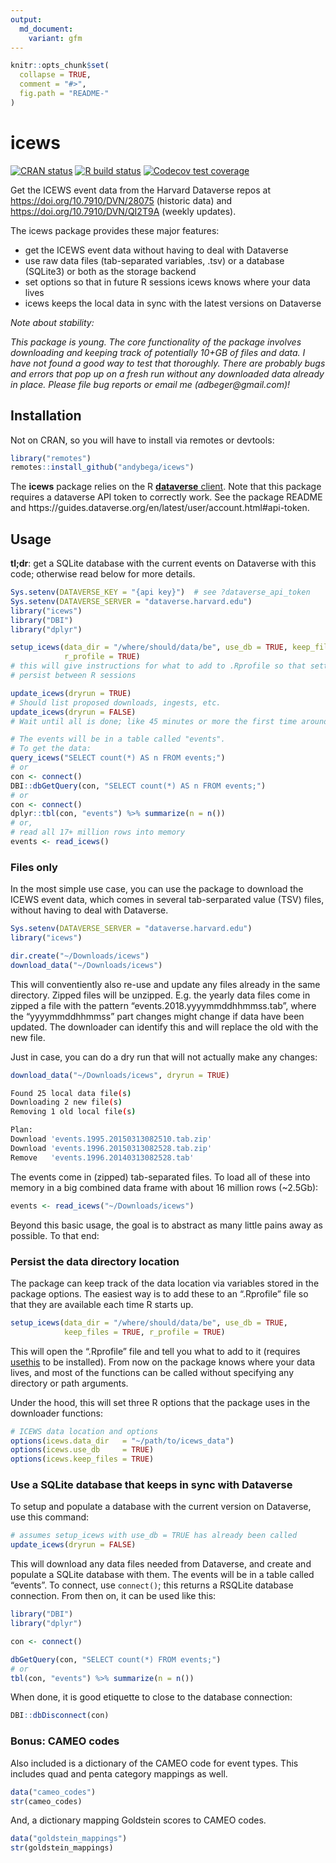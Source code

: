 ```yaml
---
output:
  md_document:
    variant: gfm
---
```


<!-- README.md is generated from README.Rmd. Please edit that file -->

```r
knitr::opts_chunk$set(
  collapse = TRUE,
  comment = "#>",
  fig.path = "README-"
)
```

# icews

[![CRAN status](https://www.r-pkg.org/badges/version/icews)](https://cran.r-project.org/package=icews)
[![R build status](https://github.com/andybega/icews/workflows/R-CMD-check/badge.svg)](https://github.com/andybega/icews/actions)
[![Codecov test coverage](https://codecov.io/gh/andybega/icews/branch/master/graph/badge.svg)](https://codecov.io/gh/andybega/icews?branch=master)

Get the ICEWS event data from the Harvard Dataverse repos at [https://doi.org/10.7910/DVN/28075](https://dataverse.harvard.edu/dataset.xhtml?persistentId=doi:10.7910/DVN/28075) (historic data) and [https://doi.org/10.7910/DVN/QI2T9A](https://dataverse.harvard.edu/dataset.xhtml?persistentId=doi:10.7910/DVN/QI2T9A) (weekly updates).

The icews package provides these major features:

- get the ICEWS event data without having to deal with Dataverse
- use raw data files (tab-separated variables, .tsv) or a database (SQLite3) or both as the storage backend
- set options so that in future R sessions icews knows where your data lives
- icews keeps the local data in sync with the latest versions on Dataverse

*Note about stability:*

*This package is young. The core functionality of the package involves downloading and keeping track of potentially 10+GB of files and data. I have not found a good way to test that thoroughly. There are probably bugs and errors that pop up on a fresh run without any downloaded data already in place. Please file bug reports or email me (adbeger@gmail.com)!*

## Installation

Not on CRAN, so you will have to install via remotes or devtools:

```r
library("remotes")
remotes::install_github("andybega/icews")
```

The **icews** package relies on the R [**dataverse** client](https://github.com/IQSS/dataverse-client-r). Note that this package requires a dataverse API token to correctly work. See the package README and https://guides.dataverse.org/en/latest/user/account.html#api-token. 

## Usage

**tl;dr**: get a SQLite database with the current events on Dataverse with this code; otherwise read below for more details. 

```r
Sys.setenv(DATAVERSE_KEY = "{api key}")  # see ?dataverse_api_token
Sys.setenv(DATAVERSE_SERVER = "dataverse.harvard.edu")
library("icews")
library("DBI")
library("dplyr")

setup_icews(data_dir = "/where/should/data/be", use_db = TRUE, keep_files = TRUE,
            r_profile = TRUE)
# this will give instructions for what to add to .Rprofile so that settings
# persist between R sessions

update_icews(dryrun = TRUE)
# Should list proposed downloads, ingests, etc.
update_icews(dryrun = FALSE)
# Wait until all is done; like 45 minutes or more the first time around

# The events will be in a table called "events". 
# To get the data:
query_icews("SELECT count(*) AS n FROM events;")
# or
con <- connect()
DBI::dbGetQuery(con, "SELECT count(*) AS n FROM events;")
# or
con <- connect()
dplyr::tbl(con, "events") %>% summarize(n = n())
# or, 
# read all 17+ million rows into memory
events <- read_icews()
```


### Files only

In the most simple use case, you can use the package to download the ICEWS event data, which comes in several tab-serparated value (TSV) files, without having to deal with Dataverse. 

```r
Sys.setenv(DATAVERSE_SERVER = "dataverse.harvard.edu")
library("icews")

dir.create("~/Downloads/icews")
download_data("~/Downloads/icews")
```

This will conventiently also re-use and update any files already in the same directory. Zipped files will be unzipped. E.g. the yearly data files come in zipped a file with the pattern "events.2018.yyyymmddhhmmss.tab", where the "yyyymmddhhmmss" part changes might change if data have been updated. The downloader can identify this and will replace the old with the new file. 

Just in case, you can do a dry run that will not actually make any changes:

```r
download_data("~/Downloads/icews", dryrun = TRUE)
```

```bash
Found 25 local data file(s)
Downloading 2 new file(s)
Removing 1 old local file(s)

Plan:
Download 'events.1995.20150313082510.tab.zip'
Download 'events.1996.20150313082528.tab.zip'
Remove   'events.1996.20140313082528.tab'
```

The events come in (zipped) tab-separated files. To load all of these into memory in a big combined data frame with about 16 million rows (~2.5Gb):

```r
events <- read_icews("~/Downloads/icews")
```

Beyond this basic usage, the goal is to abstract as many little pains away as possible. To that end: 

### Persist the data directory location

The package can keep track of the data location via variables stored in the package options. The easiest way is to add these to an ".Rprofile" file so that they are available each time R starts up.

```r
setup_icews(data_dir = "/where/should/data/be", use_db = TRUE, 
            keep_files = TRUE, r_profile = TRUE)
```

This will open the ".Rprofile" file and tell you what to add to it (requires [usethis](https://cran.r-project.org/package=usethis) to be installed). From now on the package knows where your data lives, and most of the functions can be called without specifying any directory or path arguments.  

Under the hood, this will set three R options that the package uses in the downloader functions:

```r
# ICEWS data location and options
options(icews.data_dir   = "~/path/to/icews_data")
options(icews.use_db     = TRUE)
options(icews.keep_files = TRUE)
```

### Use a SQLite database that keeps in sync with Dataverse

To setup and populate a database with the current version on Dataverse, use this command:

```r
# assumes setup_icews with use_db = TRUE has already been called
update_icews(dryrun = FALSE)
```

This will download any data files needed from Dataverse, and create and populate a SQLite database with them. The events will be in a table called "events". To connect, use `connect()`; this returns a RSQLite database connection. From then on, it can be used like this:

```r
library("DBI")
library("dplyr")

con <- connect()

dbGetQuery(con, "SELECT count(*) FROM events;")
# or
tbl(con, "events") %>% summarize(n = n())
```

When done, it is good etiquette to close to the database connection:

```r
DBI::dbDisconnect(con)
```

### Bonus: CAMEO codes

Also included is a dictionary of the CAMEO code for event types. This includes quad and penta category mappings as well. 

```r
data("cameo_codes")
str(cameo_codes)
```

And, a dictionary mapping Goldstein scores to CAMEO codes. 

```r
data("goldstein_mappings")
str(goldstein_mappings)
```

